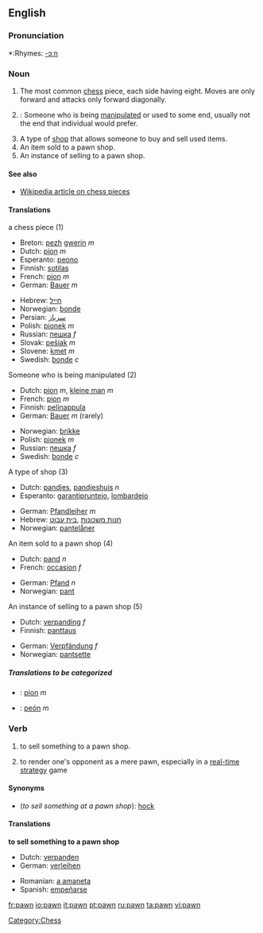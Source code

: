 ==English==

===Pronunciation===
*:Rhymes: [[Rhymes:English:-ɔːn|-ɔːn]]

===Noun===
{{en-noun}}

# The most common [[chess]] piece, each side having eight.  Moves are only forward and attacks only forward diagonally.
# {{colloquial}}: Someone who is being [[manipulate]]d or used to some end, usually not the end that individual would prefer.
# A type of [[shop]] that allows someone to buy and sell used items.
# An item sold to a pawn shop.
# An instance of selling to a pawn shop.

====See also====
*[[w:Chess_piece|Wikipedia article on chess pieces]]

====Translations====
;a chess piece (1)
{{top}}
*Breton: [[pezh]] [[gwerin]] ''m''
*Dutch: [[pion]] ''m''
*Esperanto: [[peono]]
*Finnish: [[sotilas]]
*French: [[pion]] ''m''
*German: [[Bauer]] ''m''
{{mid}}
*Hebrew: [[חייל]] {{m}}
*Norwegian: [[bonde]] {{m}}
*Persian: [[سرباز]]
*Polish: [[pionek]] ''m''
*Russian: [[пешка]] ''f''
*Slovak: [[pešiak]] ''m''
*Slovene: [[kmet]] ''m''
*Swedish: [[bonde]] ''c''
{{bottom}}

;Someone who is being manipulated (2)
{{top}}
*Dutch: [[pion]] ''m'', [[kleine man]] ''m''
*French: [[pion]] ''m''
*Finnish: [[pelinappula]]
*German: [[Bauer]] ''m'' (rarely)
{{mid}}
*Norwegian: [[brikke]] {{m}}
*Polish: [[pionek]] ''m''
*Russian: [[пешка]] ''f''
*Swedish: [[bonde]] ''c''
{{bottom}}

;A type of shop (3)
{{top}}
*Dutch: [[pandjes]], [[pandjeshuis]] ''n''
*Esperanto: [[garantipruntejo]], [[lombardejo]]
{{mid}}
*German: [[Pfandleiher]] ''m''
*Hebrew: [[חנות משכונות]] {{f}} ,[[בית עבוט]] {{m}}
*Norwegian: [[pantelåner]] {{m}}
{{bottom}}

;An item sold to a pawn shop (4)
{{top}}
*Dutch: [[pand]] ''n''
*French: [[occasion]] ''f''
{{mid}}
*German: [[Pfand]] ''n''
*Norwegian: [[pant]] {{n}}
{{bottom}}

;An instance of selling to a pawn shop (5)
{{top}}
*Dutch: [[verpanding]] ''f''
*Finnish: [[panttaus]]
{{mid}}
*German: [[Verpfändung]] ''f''
*Norwegian: [[pantsette]]
{{bottom}}

=====Translations to be categorized=====
{{checktrans}}
{{top}}
{{mid}}
*{{ttbc|Romanian}}: [[pion]] ''m''
*{{ttbc|Spanish}}: [[peón]] ''m''
{{bottom}}

===Verb===
{{en-verb}}

# to sell something to a pawn shop.
# {{cattag|gaming}} to render one's opponent as a mere pawn, especially in a [[real-time strategy]] game

====Synonyms====
* (''to sell something at a pawn shop''): [[hock]]

====Translations====
'''to sell something to a pawn shop'''
{{top}}
*Dutch: [[verpanden]]
*German: [[verleihen]]
{{mid}}
*Romanian: [[a amaneta]]
*Spanish: [[empeñarse]]
{{bottom}}

[[Category:Chess]]

[[fr:pawn]]
[[io:pawn]]
[[it:pawn]]
[[pt:pawn]]
[[ru:pawn]]
[[ta:pawn]]
[[vi:pawn]]